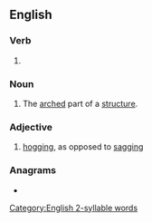 ==English==

===Verb===
{{head|en|present participle}}

# {{present participle of|arch|lang=en|nocat=1}}

===Noun===
{{en-noun}}

# The [[arched]] part of a [[structure]].

===Adjective===
{{en-adj|-}}

# {{lb|en|nautical}} [[hogging]], as opposed to [[sagging]]

{{Webster 1913}}

===Anagrams===
* {{anagrams|en|Charing|chagrin|chargin'|charing}}

[[Category:English 2-syllable words]]